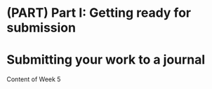 \mainmatter

# (PART) Part I: Getting ready for submission {-}

# Submitting your work to a journal {#Week5}

Content of Week 5

